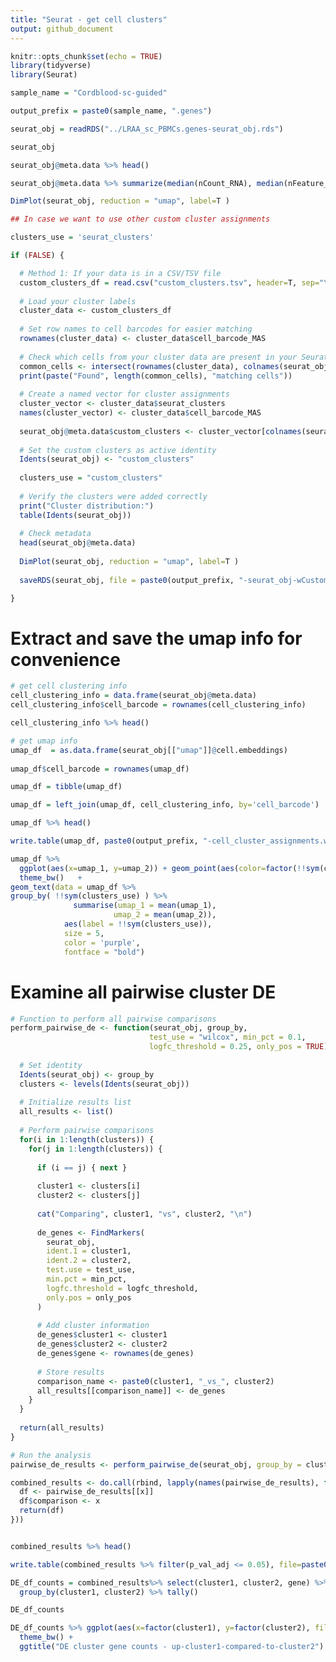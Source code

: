 ```yaml
---
title: "Seurat - get cell clusters"
output: github_document
---
```


```r
knitr::opts_chunk$set(echo = TRUE)
library(tidyverse)
library(Seurat)
```

```r

sample_name = "Cordblood-sc-guided"

output_prefix = paste0(sample_name, ".genes")

```


```r

seurat_obj = readRDS("../LRAA_sc_PBMCs.genes-seurat_obj.rds")

seurat_obj

```

```r

seurat_obj@meta.data %>% head()


```


```r

seurat_obj@meta.data %>% summarize(median(nCount_RNA), median(nFeature_RNA))

```



```r

DimPlot(seurat_obj, reduction = "umap", label=T )

```


```r

## In case we want to use other custom cluster assignments

clusters_use = 'seurat_clusters'

if (FALSE) {

  # Method 1: If your data is in a CSV/TSV file
  custom_clusters_df = read.csv("custom_clusters.tsv", header=T, sep="\t")
  
  # Load your cluster labels
  cluster_data <- custom_clusters_df
  
  # Set row names to cell barcodes for easier matching
  rownames(cluster_data) <- cluster_data$cell_barcode_MAS
  
  # Check which cells from your cluster data are present in your Seurat object
  common_cells <- intersect(rownames(cluster_data), colnames(seurat_obj))
  print(paste("Found", length(common_cells), "matching cells"))
  
  # Create a named vector for cluster assignments
  cluster_vector <- cluster_data$seurat_clusters
  names(cluster_vector) <- cluster_data$cell_barcode_MAS
  
  seurat_obj@meta.data$custom_clusters <- cluster_vector[colnames(seurat_obj)]
  
  # Set the custom clusters as active identity
  Idents(seurat_obj) <- "custom_clusters"
  
  clusters_use = "custom_clusters"
  
  # Verify the clusters were added correctly
  print("Cluster distribution:")
  table(Idents(seurat_obj))
  
  # Check metadata
  head(seurat_obj@meta.data)
  
  DimPlot(seurat_obj, reduction = "umap", label=T )
  
  saveRDS(seurat_obj, file = paste0(output_prefix, "-seurat_obj-wCustomClusters.rds"))

}

```


# Extract and save the umap info for convenience

```r
# get cell clustering info
cell_clustering_info = data.frame(seurat_obj@meta.data)
cell_clustering_info$cell_barcode = rownames(cell_clustering_info)

cell_clustering_info %>% head()

```


```r
# get umap info
umap_df  = as.data.frame(seurat_obj[["umap"]]@cell.embeddings)
 
umap_df$cell_barcode = rownames(umap_df)

umap_df = tibble(umap_df)

umap_df = left_join(umap_df, cell_clustering_info, by='cell_barcode')

umap_df %>% head()

```

```r

write.table(umap_df, paste0(output_prefix, "-cell_cluster_assignments.wUMAP.tsv"), quote=F, row.names=T, sep="\t") 

```


```r

umap_df %>% 
  ggplot(aes(x=umap_1, y=umap_2)) + geom_point(aes(color=factor(!!sym(clusters_use) ))) + 
  theme_bw()   +         
geom_text(data = umap_df %>% 
group_by( !!sym(clusters_use) ) %>% 
              summarise(umap_1 = mean(umap_1), 
                       umap_2 = mean(umap_2)), 
            aes(label = !!sym(clusters_use)), 
            size = 5,
            color = 'purple',
            fontface = "bold")


```


# Examine all pairwise cluster DE 


```r

# Function to perform all pairwise comparisons
perform_pairwise_de <- function(seurat_obj, group_by, 
                               test_use = "wilcox", min_pct = 0.1, 
                               logfc_threshold = 0.25, only_pos = TRUE) {
  
  # Set identity
  Idents(seurat_obj) <- group_by
  clusters <- levels(Idents(seurat_obj))
  
  # Initialize results list
  all_results <- list()
  
  # Perform pairwise comparisons
  for(i in 1:length(clusters)) {
    for(j in 1:length(clusters)) {
      
      if (i == j) { next }
      
      cluster1 <- clusters[i]
      cluster2 <- clusters[j]
      
      cat("Comparing", cluster1, "vs", cluster2, "\n")
      
      de_genes <- FindMarkers(
        seurat_obj,
        ident.1 = cluster1,
        ident.2 = cluster2,
        test.use = test_use,
        min.pct = min_pct,
        logfc.threshold = logfc_threshold,
        only.pos = only_pos
      )
      
      # Add cluster information
      de_genes$cluster1 <- cluster1
      de_genes$cluster2 <- cluster2
      de_genes$gene <- rownames(de_genes)
      
      # Store results
      comparison_name <- paste0(cluster1, "_vs_", cluster2)
      all_results[[comparison_name]] <- de_genes
    }
  }
  
  return(all_results)
}

# Run the analysis
pairwise_de_results <- perform_pairwise_de(seurat_obj, group_by = clusters_use)


```



```r

combined_results <- do.call(rbind, lapply(names(pairwise_de_results), function(x) {
  df <- pairwise_de_results[[x]]
  df$comparison <- x
  return(df)
}))


combined_results %>% head()
```

```r

write.table(combined_results %>% filter(p_val_adj <= 0.05), file=paste0(output_prefix, ".cluster_pairwise_DE_results.tsv"), sep="\t", quote=F)

```




```r


DE_df_counts = combined_results%>% select(cluster1, cluster2, gene) %>% unique() %>%
  group_by(cluster1, cluster2) %>% tally()

DE_df_counts

```


```r
DE_df_counts %>% ggplot(aes(x=factor(cluster1), y=factor(cluster2), fill=n)) + geom_tile() +
  theme_bw() +
  ggtitle("DE cluster gene counts - up-cluster1-compared-to-cluster2")

```

